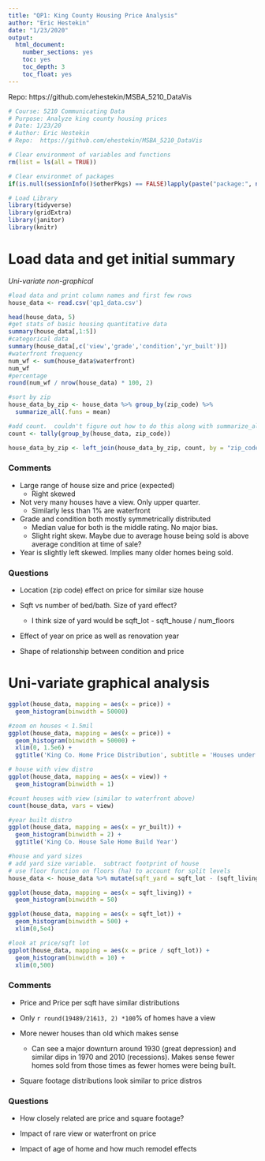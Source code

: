 ```yaml
---
title: "QP1: King County Housing Price Analysis"
author: "Eric Hestekin"
date: "1/23/2020"
output: 
  html_document:
    number_sections: yes
    toc: yes
    toc_depth: 3
    toc_float: yes
---
```


Repo:  https://github.com/ehestekin/MSBA_5210_DataVis

``` r
# Course: 5210 Communicating Data
# Purpose: Analyze king county housing prices
# Date: 1/23/20
# Author: Eric Hestekin
# Repo:  https://github.com/ehestekin/MSBA_5210_DataVis
```

``` r
# Clear environment of variables and functions
rm(list = ls(all = TRUE)) 

# Clear environmet of packages
if(is.null(sessionInfo()$otherPkgs) == FALSE)lapply(paste("package:", names(sessionInfo()$otherPkgs), sep=""), detach, character.only = TRUE, unload = TRUE)

```

``` r
# Load Library
library(tidyverse)
library(gridExtra)
library(janitor)
library(knitr)

```

Load data and get initial summary
=================================
_Uni-variate non-graphical_

```r
#load data and print column names and first few rows
house_data <- read.csv('qp1_data.csv')

head(house_data, 5)
#get stats of basic housing quantitative data
summary(house_data[,1:5])
#categorical data
summary(house_data[,c('view','grade','condition','yr_built')])
#waterfront frequency
num_wf <- sum(house_data$waterfront)
num_wf
#percentage
round(num_wf / nrow(house_data) * 100, 2)

#sort by zip
house_data_by_zip <- house_data %>% group_by(zip_code) %>% 
  summarize_all(.funs = mean)

#add count.  couldn't figure out how to do this along with summarize_all
count <- tally(group_by(house_data, zip_code))

house_data_by_zip <- left_join(house_data_by_zip, count, by = "zip_code")


```

### Comments

+ Large range of house size and price (expected)
  + Right skewed
  
+ Not very many houses have a view.  Only upper quarter.
  + Similarly less than 1% are waterfront

+ Grade and condition both mostly symmetrically distributed
  + Median value for both is the middle rating.  No major bias.
  + Slight right skew.  Maybe due to average house being sold is above average   condition at time of sale?
  
+ Year is slightly left skewed.  Implies many older homes being sold.

### Questions

+ Location (zip code) effect on price for similar size house

+ Sqft vs number of bed/bath.  Size of yard effect?
  + I think size of yard would be sqft_lot - sqft_house / num_floors

+ Effect of year on price as well as renovation year

+ Shape of relationship between condition and price

Uni-variate graphical analysis
==============================

``` r

ggplot(house_data, mapping = aes(x = price)) +
  geom_histogram(binwidth = 50000)

#zoom on houses < 1.5mil
ggplot(house_data, mapping = aes(x = price)) +
  geom_histogram(binwidth = 50000) +
  xlim(0, 1.5e6) +
  ggtitle('King Co. Home Price Distribution', subtitle = 'Houses under 1.5mil only')

# house with view distro
ggplot(house_data, mapping = aes(x = view)) +
  geom_histogram(binwidth = 1)

#count houses with view (similar to waterfront above)
count(house_data, vars = view)

#year built distro
ggplot(house_data, mapping = aes(x = yr_built)) +
  geom_histogram(binwidth = 2) + 
  ggtitle('King Co. House Sale Home Build Year')

#house and yard sizes
# add yard size variable.  subtract footprint of house
# use floor function on floors (ha) to account for split levels
house_data <- house_data %>% mutate(sqft_yard = sqft_lot - (sqft_living / floor(floors)))

ggplot(house_data, mapping = aes(x = sqft_living)) +
  geom_histogram(binwidth = 50)

ggplot(house_data, mapping = aes(x = sqft_lot)) +
  geom_histogram(binwidth = 500) +
  xlim(0,5e4)

#look at price/sqft lot
ggplot(house_data, mapping = aes(x = price / sqft_lot)) +
  geom_histogram(binwidth = 10) +
  xlim(0,500)

```

### Comments

+ Price and Price per sqft have similar distributions

+ Only `r round(19489/21613, 2) *100`% of homes have a view

+ More newer houses than old which makes sense
  + Can see a major downturn around 1930 (great depression) and similar dips in 1970 and 2010 (recessions).  Makes sense fewer homes sold from those times as fewer homes were being built.
  
+ Square footage distributions look similar to price distros

### Questions

+ How closely related are price and square footage?

+ Impact of rare view or waterfront on price

+ Impact of age of home and how much remodel effects